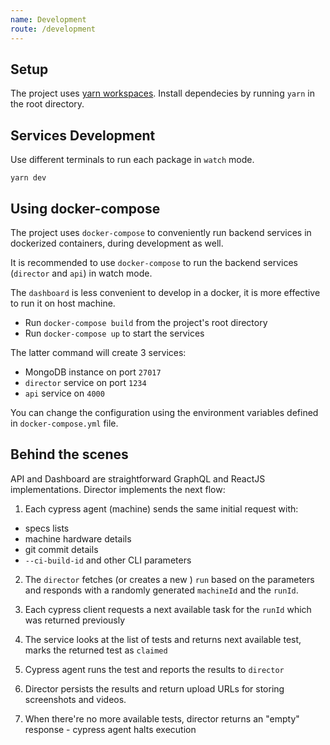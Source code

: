 ```yaml
---
name: Development
route: /development
---
```


## Setup

The project uses [yarn workspaces](https://yarnpkg.com/lang/en/docs/workspaces/). Install dependecies by running `yarn` in the root directory.

## Services Development

Use different terminals to run each package in `watch` mode.

```
yarn dev
```

## Using docker-compose

The project uses `docker-compose` to conveniently run backend services in dockerized containers, during development as well.

It is recommended to use `docker-compose` to run the backend services (`director` and `api`) in watch mode.

The `dashboard` is less convenient to develop in a docker, it is more effective to run it on host machine.

- Run `docker-compose build` from the project's root directory
- Run `docker-compose up` to start the services

The latter command will create 3 services:

- MongoDB instance on port `27017`
- `director` service on port `1234`
- `api` service on `4000`

You can change the configuration using the environment variables defined in `docker-compose.yml` file.

## Behind the scenes

API and Dashboard are straightforward GraphQL and ReactJS implementations. Director implements the next flow:

1. Each cypress agent (machine) sends the same initial request with:

- specs lists
- machine hardware details
- git commit details
- `--ci-build-id` and other CLI parameters

2. The `director` fetches (or creates a new ) `run` based on the parameters and responds with a randomly generated `machineId` and the `runId`.

3. Each cypress client requests a next available task for the `runId` which was returned previously

4. The service looks at the list of tests and returns next available test, marks the returned test as `claimed`

5. Cypress agent runs the test and reports the results to `director`

6. Director persists the results and return upload URLs for storing screenshots and videos.

7. When there're no more available tests, director returns an "empty" response - cypress agent halts execution
